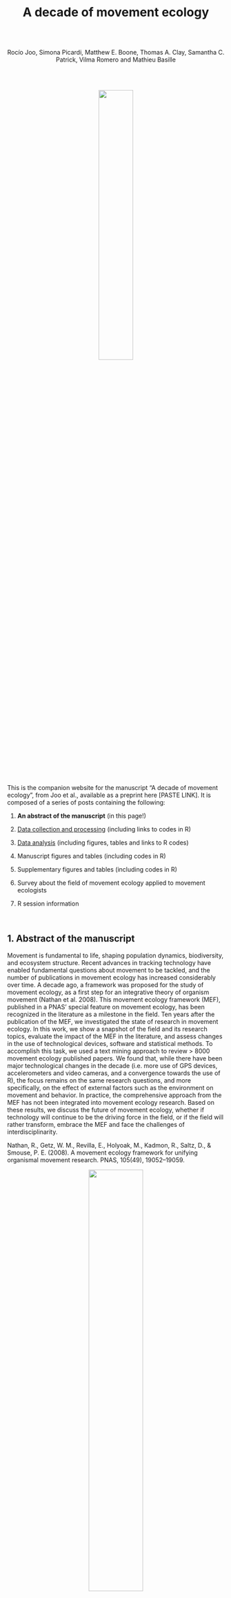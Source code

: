 <br />

<center>

# **A decade of movement ecology**

<br />
<br />

Rocío Joo, Simona Picardi, Matthew E. Boone, Thomas A. Clay, Samantha C. Patrick, Vilma Romero and Mathieu Basille

</center>

<br />
<br />

<center>
![](moveco-images/mov-logo.png){width=40%}

</center>
<br />

This is the companion website for the manuscript “A decade of movement ecology”,
from Joo et al., available as a preprint here [PASTE LINK]. It is composed of
a series of posts containing the following:

1. **An abstract of the manuscript** (in this page!)

2. <a href=post-moveco2-processing.html>Data collection and processing</a> (including links to codes in R)

3. <a href=post-moveco3-1-topicanalysis.html>Data analysis</a> (including figures, tables and links to R codes)

4. Manuscript figures and tables (including codes in R)

5. Supplementary figures and tables (including codes in R)

6. Survey about the field of movement ecology applied to movement ecologists

7. R session information

<br />

## 1. Abstract of the manuscript

Movement is fundamental to life, shaping population dynamics, biodiversity, and
ecosystem structure. Recent advances in tracking technology have enabled
fundamental questions about movement to be tackled, and the number of
publications in movement ecology has increased considerably over time. A decade
ago, a framework was proposed for the study of movement ecology, as a first step
for an integrative theory of organism movement (Nathan et al. 2008). This
movement ecology framework (MEF), published in a PNAS' special feature on
movement ecology, has been recognized in the literature as a milestone in the
field. Ten years after the publication of the MEF, we investigated the state of
research in movement ecology. In this work, we show a snapshot of the field and
its research topics, evaluate the impact of the MEF in the literature, and
assess changes in the use of technological devices, software and statistical
methods. To accomplish this task, we used a text mining approach to review
\> 8000 movement ecology published papers. We found that, while there have been
major technological changes in the decade (i.e. more use of GPS devices,
accelerometers and video cameras, and a convergence towards the use of R), the
focus remains on the same research questions, and more specifically, on the
effect of external factors such as the environment on movement and behavior. In
practice, the comprehensive approach from the MEF has not been integrated into
movement ecology research. Based on these results, we discuss the future of
movement ecology, whether if technology will continue to be the driving force in
the field, or if the field will rather transform, embrace the MEF and face the
challenges of interdisciplinarity.

Nathan, R., Getz, W. M., Revilla, E., Holyoak, M., Kadmon, R., Saltz, D., &
Smouse, P. E. (2008). A movement ecology framework for unifying organismal
movement research. PNAS, 105(49), 19052–19059.


<center>

![](moveco-images/wordcloud_abstracts.png){width=50%}

</center>

<br />

